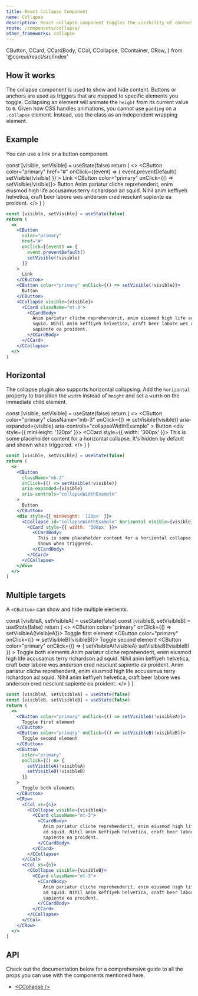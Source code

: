 ```yaml
---
title: React Collapse Component
name: Collapse
description: React collapse component toggles the visibility of content across your project with a few classes and some scripts. Useful for a large amount of content.
route: /components/collapse/
other_frameworks: collapse
---
```



  CButton,
  CCard,
  CCardBody,
  CCol,
  CCollapse,
  CContainer,
  CRow,
} from '@coreui/react/src/index'

## How it works

The collapse component is used to show and hide content. Buttons or anchors are used as triggers that are mapped to specific elements you toggle. Collapsing an element will animate the `height` from its current value to `0`. Given how CSS handles animations, you cannot use `padding` on a `.collapse` element. Instead, use the class as an independent wrapping element.

## Example

You can use a link or a button component.

  const [visible, setVisible] = useState(false)
  return (
    <>
      <CButton
        color="primary"
        href="#"
        onClick={(event) => {
          event.preventDefault()
          setVisible(!visible)
        }}
      >
        Link
      </CButton>
      <CButton color="primary" onClick={() => setVisible(!visible)}>
        Button
      </CButton>
      <CCollapse visible={visible}>
        <CCard className="mt-3">
          <CCardBody>
            Anim pariatur cliche reprehenderit, enim eiusmod high life accusamus terry richardson ad
            squid. Nihil anim keffiyeh helvetica, craft beer labore wes anderson cred nesciunt
            sapiente ea proident.
          </CCardBody>
        </CCard>
      </CCollapse>
    </>
  )
}

<Example>
  <BasicExample />
</Example>

```jsx
const [visible, setVisible] = useState(false)
return (
  <>
    <CButton
      color="primary"
      href="#"
      onClick={(event) => {
        event.preventDefault()
        setVisible(!visible)
      }}
    >
      Link
    </CButton>
    <CButton color="primary" onClick={() => setVisible(!visible)}>
      Button
    </CButton>
    <CCollapse visible={visible}>
      <CCard className="mt-3">
        <CCardBody>
          Anim pariatur cliche reprehenderit, enim eiusmod high life accusamus terry richardson ad
          squid. Nihil anim keffiyeh helvetica, craft beer labore wes anderson cred nesciunt
          sapiente ea proident.
        </CCardBody>
      </CCard>
    </CCollapse>
  </>
)
```

## Horizontal

The collapse plugin also supports horizontal collapsing. Add the `horizontal` property to transition the `width` instead of `height` and set a `width` on the immediate child element.

  const [visible, setVisible] = useState(false)
  return (
    <>
      <CButton
        color="primary"
        className="mb-3"
        onClick={() => setVisible(!visible)}
        aria-expanded={visible}
        aria-controls="collapseWidthExample"
      >
        Button
      </CButton>
      <div style={{ minHeight: '120px' }}>
        <CCollapse id="collapseWidthExample" horizontal visible={visible}>
          <CCard style={{ width: '300px' }}>
            <CCardBody>
              This is some placeholder content for a horizontal collapse. It's hidden by default and
              shown when triggered.
            </CCardBody>
          </CCard>
        </CCollapse>
      </div>
    </>
  )
}

<Example>
  <HorizontalExample />
</Example>

```jsx
const [visible, setVisible] = useState(false)
return (
  <>
    <CButton
      className="mb-3"
      onClick={() => setVisible(!visible)}
      aria-expanded={visible}
      aria-controls="collapseWidthExample"
    >
      Button
    </CButton>
    <div style={{ minHeight: '120px' }}>
      <CCollapse id="collapseWidthExample" horizontal visible={visible}>
        <CCard style={{ width: '300px' }}>
          <CCardBody>
            This is some placeholder content for a horizontal collapse. It's hidden by default and
            shown when triggered.
          </CCardBody>
        </CCard>
      </CCollapse>
    </div>
  </>
)
```

## Multiple targets

A `<CButton>` can show and hide multiple elements.

  const [visibleA, setVisibleA] = useState(false)
  const [visibleB, setVisibleB] = useState(false)
  return (
    <>
      <CButton color="primary" onClick={() => setVisibleA(!visibleA)}>
        Toggle first element
      </CButton>
      <CButton color="primary" onClick={() => setVisibleB(!visibleB)}>
        Toggle second element
      </CButton>
      <CButton
        color="primary"
        onClick={() => {
          setVisibleA(!visibleA)
          setVisibleB(!visibleB)
        }}
      >
        Toggle both elements
      </CButton>
      <CRow>
        <CCol xs={6}>
          <CCollapse visible={visibleA}>
            <CCard className="mt-3">
              <CCardBody>
                Anim pariatur cliche reprehenderit, enim eiusmod high life accusamus terry
                richardson ad squid. Nihil anim keffiyeh helvetica, craft beer labore wes anderson
                cred nesciunt sapiente ea proident.
              </CCardBody>
            </CCard>
          </CCollapse>
        </CCol>
        <CCol xs={6}>
          <CCollapse visible={visibleB}>
            <CCard className="mt-3">
              <CCardBody>
                Anim pariatur cliche reprehenderit, enim eiusmod high life accusamus terry
                richardson ad squid. Nihil anim keffiyeh helvetica, craft beer labore wes anderson
                cred nesciunt sapiente ea proident.
              </CCardBody>
            </CCard>
          </CCollapse>
        </CCol>
      </CRow>
    </>
  )
}

<Example>
  <MultipleTargetsExample />
</Example>

```jsx
const [visibleA, setVisibleA] = useState(false)
const [visibleB, setVisibleB] = useState(false)
return (
  <>
    <CButton color="primary" onClick={() => setVisibleA(!visibleA)}>
      Toggle first element
    </CButton>
    <CButton color="primary" onClick={() => setVisibleB(!visibleB)}>
      Toggle second element
    </CButton>
    <CButton
      color="primary"
      onClick={() => {
        setVisibleA(!visibleA)
        setVisibleB(!visibleB)
      }}
    >
      Toggle both elements
    </CButton>
    <CRow>
      <CCol xs={6}>
        <CCollapse visible={visibleA}>
          <CCard className="mt-3">
            <CCardBody>
              Anim pariatur cliche reprehenderit, enim eiusmod high life accusamus terry richardson
              ad squid. Nihil anim keffiyeh helvetica, craft beer labore wes anderson cred nesciunt
              sapiente ea proident.
            </CCardBody>
          </CCard>
        </CCollapse>
      </CCol>
      <CCol xs={6}>
        <CCollapse visible={visibleB}>
          <CCard className="mt-3">
            <CCardBody>
              Anim pariatur cliche reprehenderit, enim eiusmod high life accusamus terry richardson
              ad squid. Nihil anim keffiyeh helvetica, craft beer labore wes anderson cred nesciunt
              sapiente ea proident.
            </CCardBody>
          </CCard>
        </CCollapse>
      </CCol>
    </CRow>
  </>
)
```

## API

Check out the documentation below for a comprehensive guide to all the props you can use with the components mentioned here.

- [&lt;CCollapse /&gt;](./api/#ccollapse)
